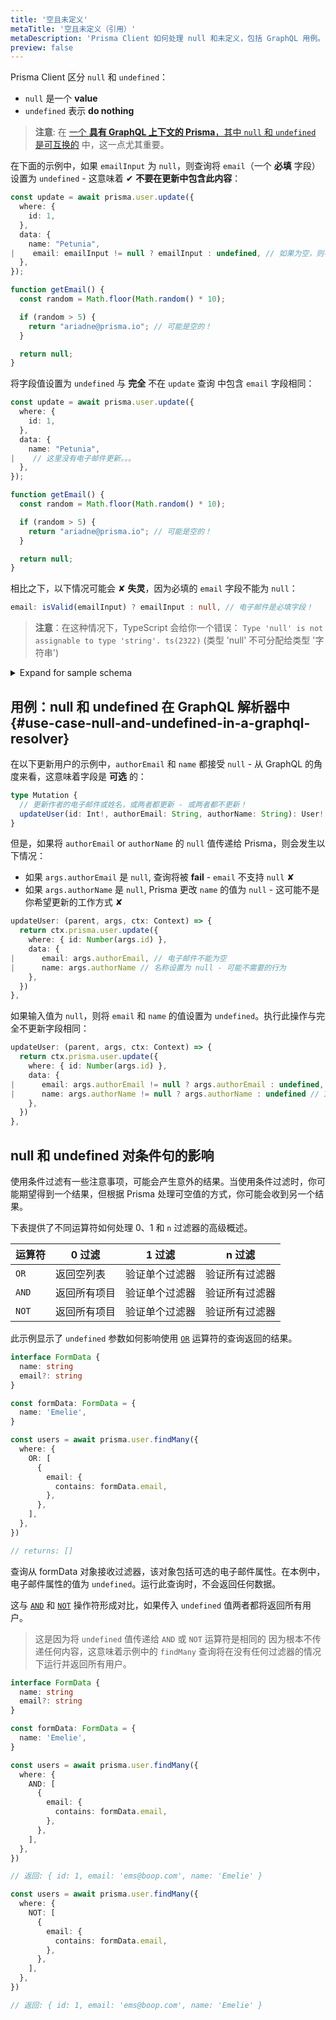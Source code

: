 ```yaml
---
title: '空且未定义'
metaTitle: '空且未定义（引用）'
metaDescription: 'Prisma Client 如何处理 null 和未定义，包括 GraphQL 用例。'
preview: false
---
```


<TopBlock>

Prisma Client 区分 `null` 和 `undefined`：

- `null` 是一个 **value**
- `undefined` 表示 **do nothing**

> **注意**: 在 [一个 **具有 GraphQL 上下文的 Prisma**，其中 `null` 和 `undefined` 是可互换的](#use-case-null-and-undefined-in-a-graphql-resolver) 中，这一点尤其重要。

在下面的示例中，如果 `emailInput` 为 `null`，则查询将 `email`（一个 **必填** 字段）设置为 `undefined` - 这意味着 ✔ **不要在更新中包含此内容**：

```ts
const update = await prisma.user.update({
  where: {
    id: 1,
  },
  data: {
    name: "Petunia",
|    email: emailInput != null ? emailInput : undefined, // 如果为空，则不包括在更新中！
  },
});

function getEmail() {
  const random = Math.floor(Math.random() * 10);

  if (random > 5) {
    return "ariadne@prisma.io"; // 可能是空的！
  }

  return null;
}
```

将字段值设置为 `undefined` 与 **完全** 不在 `update` 查询 中包含 `email` 字段相同：

```ts
const update = await prisma.user.update({
  where: {
    id: 1,
  },
  data: {
    name: "Petunia",
|    // 这里没有电子邮件更新。。。
  },
});

function getEmail() {
  const random = Math.floor(Math.random() * 10);

  if (random > 5) {
    return "ariadne@prisma.io"; // 可能是空的！
  }

  return null;
}
```

相比之下，以下情况可能会 ✘ **失灵**，因为必填的 `email` 字段不能为 `null`：

```ts
email: isValid(emailInput) ? emailInput : null, // 电子邮件是必填字段！
```

> **注意**：在这种情况下，TypeScript 会给你一个错误： `Type 'null' is not assignable to type 'string'. ts(2322)` (类型 'null' 不可分配给类型 '字符串')

<details><summary>Expand for sample schema</summary>

```prisma
model User {
  email String  @unique
  id    Int     @id @default(autoincrement())
  name  String?
  posts Post[]
}

model Post {
  id       String @id @default(cuid())
  title    String
  authorId Int?
  views    Int?
  author   User?  @relation(fields: [authorId], references: [id])
}
```

</details>

</TopBlock>

## 用例：<inlinecode>null</inlinecode> 和 <inlinecode>undefined<inlinecode> 在 GraphQL 解析器中 {#use-case-null-and-undefined-in-a-graphql-resolver}

在以下更新用户的示例中，`authorEmail` 和 `name` 都接受 `null` - 从 GraphQL 的角度来看，这意味着字段是 **可选** 的：

```ts
type Mutation {
  // 更新作者的电子邮件或姓名，或两者都更新 - 或两者都不更新！
  updateUser(id: Int!, authorEmail: String, authorName: String): User!
}
```

但是，如果将 `authorEmail` or `authorName` 的 `null` 值传递给 Prisma，则会发生以下情况：

- 如果 `args.authorEmail` 是 `null`, 查询将被 **fail** - `email` 不支持 `null` ✘
- 如果 `args.authorName` 是 `null`, Prisma 更改 `name` 的值为 `null` - 这可能不是你希望更新的工作方式 ✘

```ts
updateUser: (parent, args, ctx: Context) => {
  return ctx.prisma.user.update({
    where: { id: Number(args.id) },
    data: {
|      email: args.authorEmail, // 电子邮件不能为空
|      name: args.authorName // 名称设置为 null - 可能不需要的行为
    },
  })
},
```

如果输入值为 `null`，则将 `email` 和 `name` 的值设置为 `undefined`。执行此操作与完全不更新字段相同：

```ts
updateUser: (parent, args, ctx: Context) => {
  return ctx.prisma.user.update({
    where: { id: Number(args.id) },
    data: {
|      email: args.authorEmail != null ? args.authorEmail : undefined, // If null, do nothing
|      name: args.authorName != null ? args.authorName : undefined // If null, do nothing
    },
  })
},
```

## <inlinecode>null</inlinecode> 和 <inlinecode>undefined</inlinecode> 对条件句的影响

使用条件过滤有一些注意事项，可能会产生意外的结果。当使用条件过滤时，你可能期望得到一个结果，但根据 Prisma 处理可空值的方式，你可能会收到另一个结果。

下表提供了不同运算符如何处理 0、1 和 `n` 过滤器的高级概述。

| 运算符 | 0 过滤       | 1 过滤         | n 过滤         |
| ------ | ------------ | -------------- | -------------- |
| `OR`   | 返回空列表   | 验证单个过滤器 | 验证所有过滤器 |
| `AND`  | 返回所有项目 | 验证单个过滤器 | 验证所有过滤器 |
| `NOT`  | 返回所有项目 | 验证单个过滤器 | 验证所有过滤器 |

此示例显示了 `undefined` 参数如何影响使用 [`OR`](../../../reference/api-reference/prisma-client-reference#or) <span class="api"></span> 运算符的查询返回的结果。

```ts
interface FormData {
  name: string
  email?: string
}

const formData: FormData = {
  name: 'Emelie',
}

const users = await prisma.user.findMany({
  where: {
    OR: [
      {
        email: {
          contains: formData.email,
        },
      },
    ],
  },
})

// returns: []
```

查询从 formData 对象接收过滤器，该对象包括可选的电子邮件属性。在本例中，电子邮件属性的值为 `undefined`。运行此查询时，不会返回任何数据。

这与 [`AND`](../../../reference/api-reference/prisma-client-reference#and) <span class="api"></span> 和 [`NOT`](../../../reference/api-reference/prisma-client-reference#not) <span class="api"></span> 操作符形成对比，如果传入 `undefined` 值两者都将返回所有用户。

> 这是因为将 `undefined` 值传递给 `AND` 或 `NOT` 运算符是相同的
> 因为根本不传递任何内容，这意味着示例中的 `findMany` 查询将在没有任何过滤器的情况下运行并返回所有用户。

```ts
interface FormData {
  name: string
  email?: string
}

const formData: FormData = {
  name: 'Emelie',
}

const users = await prisma.user.findMany({
  where: {
    AND: [
      {
        email: {
          contains: formData.email,
        },
      },
    ],
  },
})

// 返回: { id: 1, email: 'ems@boop.com', name: 'Emelie' }

const users = await prisma.user.findMany({
  where: {
    NOT: [
      {
        email: {
          contains: formData.email,
        },
      },
    ],
  },
})

// 返回: { id: 1, email: 'ems@boop.com', name: 'Emelie' }
```
